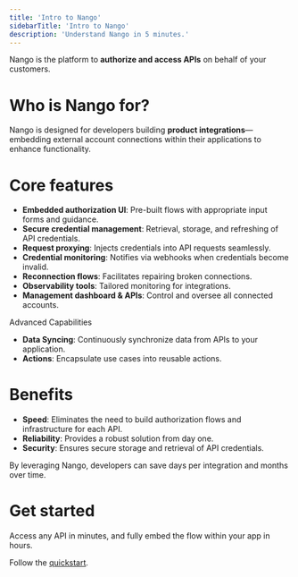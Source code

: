 ```yaml
---
title: 'Intro to Nango'
sidebarTitle: 'Intro to Nango'
description: 'Understand Nango in 5 minutes.'
---
```


Nango is the platform to **authorize and access APIs** on behalf of your customers.

# Who is Nango for?

Nango is designed for developers building **product integrations**—embedding external account connections within their applications to enhance functionality.

# Core features

- **Embedded authorization UI**: Pre-built flows with appropriate input forms and guidance.
- **Secure credential management**: Retrieval, storage, and refreshing of API credentials.
- **Request proxying**: Injects credentials into API requests seamlessly.
- **Credential monitoring**: Notifies via webhooks when credentials become invalid.
- **Reconnection flows**: Facilitates repairing broken connections.
- **Observability tools**: Tailored monitoring for integrations.
- **Management dashboard & APIs**: Control and oversee all connected accounts.

Advanced Capabilities
- **Data Syncing**: Continuously synchronize data from APIs to your application.
- **Actions**: Encapsulate use cases into reusable actions.

# Benefits

- **Speed**: Eliminates the need to build authorization flows and infrastructure for each API.
- **Reliability**: Provides a robust solution from day one.
- **Security**: Ensures secure storage and retrieval of API credentials.

By leveraging Nango, developers can save days per integration and months over time.

# Get started

Access any API in minutes, and fully embed the flow within your app in hours.

Follow the [quickstart](/getting-started/quickstart).